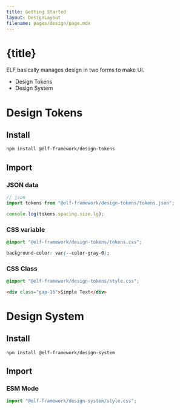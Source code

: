 ```yaml
---
title: Getting Started
layout: DesignLayout
filename: pages/design/page.mdx
---
```


# {title}

ELF basically manages design in two forms to make UI.

* Design Tokens 
* Design System 


# Design Tokens

## Install 

```shell
npm install @elf-framework/design-tokens
```


## Import 

### JSON data
```jsx
// json 
import tokens from "@elf-framework/design-tokens/tokens.json";

console.log(tokens.spacing.size.lg);
```

### CSS variable

```css
@import "@elf-framework/design-tokens/tokens.css";

background-color: var(--color-gray-0);
```

### CSS Class  

```css
@import "@elf-framework/design-tokens/style.css";
```

```html
<div class="gap-16">Simple Text</div>
```

# Design System

## Install 

```shell
npm install @elf-framework/design-system
```

## Import 

### ESM Mode
```jsx
import "@elf-framework/design-system/style.css";
```



